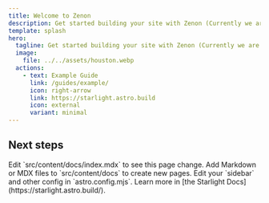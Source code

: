 ```yaml
---
title: Welcome to Zenon 
description: Get started building your site with Zenon (Currently we are revamping our design >> STAY TUNE)
template: splash
hero:
  tagline: Get started building your site with Zenon (Currently we are revamping our design >> STAY TUNE)
  image:
    file: ../../assets/houston.webp
  actions:
    - text: Example Guide
      link: /guides/example/
      icon: right-arrow
      link: https://starlight.astro.build
      icon: external
      variant: minimal
---
```



## Next steps

<CardGrid stagger>
	<Card title="Update content" icon="pencil">
		Edit `src/content/docs/index.mdx` to see this page change.
	</Card>
	<Card title="Add new content" icon="add-document">
		Add Markdown or MDX files to `src/content/docs` to create new pages.
	</Card>
	<Card title="Configure your site" icon="setting">
		Edit your `sidebar` and other config in `astro.config.mjs`.
	</Card>
	<Card title="Read the docs" icon="open-book">
		Learn more in [the Starlight Docs](https://starlight.astro.build/).
	</Card>
</CardGrid>
